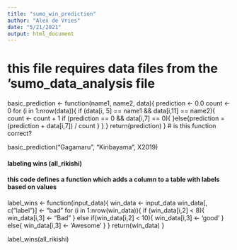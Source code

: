 ```yaml
---
title: "sumo_win_prediction"
author: "Alex de Vries"
date: "5/21/2021"
output: html_document
---
```


# this file requires data files from the 'sumo_data_analysis file
basic_prediction <- function(name1, name2, data){
prediction <- 0.0
count <- 0
for (i in 1:nrow(data)){
  if (data[i, 5] == name1 && data[i,11] == name2){
    count <- count + 1
    if (prediction == 0 && data[i,7] == 0){
    }else{prediction = (prediction + data[i,7]) / count
    }
  }
}
return(prediction)
} 
# is this function correct?

basic_prediction("Gagamaru", "Kiribayama", X2019)


#### labeling wins (all_rikishi)
#### this code defines a function which adds a column to a table with labels based on values
label_wins <- function(input_data){
win_data <- input_data
win_data[, c("label")] <- "bad"
for (i in 1:nrow(win_data)){
  if (win_data[i,2] < 8){
  win_data[i,3] <- "Bad"
  }
  else if(win_data[i,2] < 10){
  win_data[i,3] <- 'good'
  }
  else{
  win_data[i,3] <- 'Awesome'
  }
}
return(win_data)
}

label_wins(all_rikishi)


